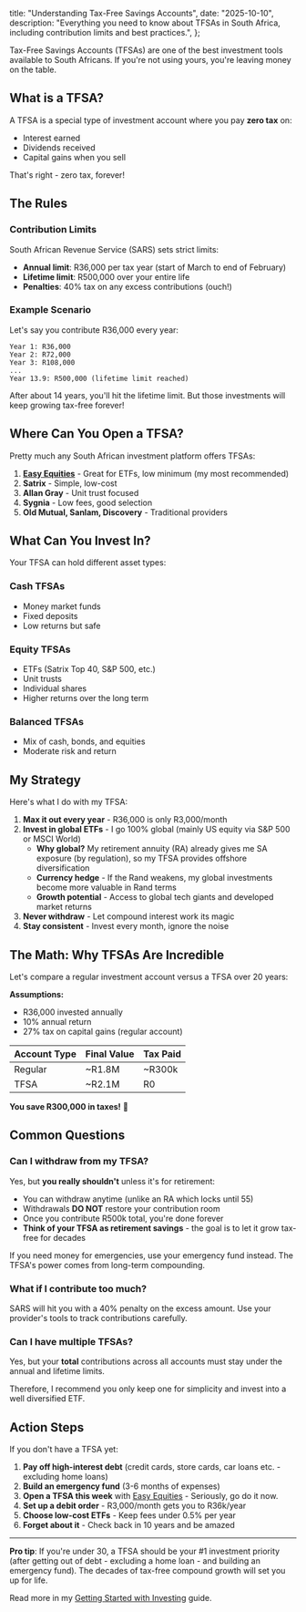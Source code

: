 
  title: "Understanding Tax-Free Savings Accounts",
  date: "2025-10-10",
  description:
    "Everything you need to know about TFSAs in South Africa, including contribution limits and best practices.",
};

Tax-Free Savings Accounts (TFSAs) are one of the best investment tools available to South Africans. If you're not using yours, you're leaving money on the table.

## What is a TFSA?

A TFSA is a special type of investment account where you pay **zero tax** on:

- Interest earned
- Dividends received
- Capital gains when you sell

That's right - zero tax, forever!

## The Rules

### Contribution Limits

South African Revenue Service (SARS) sets strict limits:

- **Annual limit**: R36,000 per tax year (start of March to end of February)
- **Lifetime limit**: R500,000 over your entire life
- **Penalties**: 40% tax on any excess contributions (ouch!)

### Example Scenario

Let's say you contribute R36,000 every year:

```
Year 1: R36,000
Year 2: R72,000
Year 3: R108,000
...
Year 13.9: R500,000 (lifetime limit reached)
```

After about 14 years, you'll hit the lifetime limit. But those investments will keep growing tax-free forever!

## Where Can You Open a TFSA?

Pretty much any South African investment platform offers TFSAs:

1. **[Easy Equities]({LINKS.easyEquities})** - Great for ETFs, low minimum (my most recommended)
2. **Satrix** - Simple, low-cost
3. **Allan Gray** - Unit trust focused
4. **Sygnia** - Low fees, good selection
5. **Old Mutual, Sanlam, Discovery** - Traditional providers

## What Can You Invest In?

Your TFSA can hold different asset types:

### Cash TFSAs

- Money market funds
- Fixed deposits
- Low returns but safe

### Equity TFSAs

- ETFs (Satrix Top 40, S&P 500, etc.)
- Unit trusts
- Individual shares
- Higher returns over the long term

### Balanced TFSAs

- Mix of cash, bonds, and equities
- Moderate risk and return

## My Strategy

Here's what I do with my TFSA:

1. **Max it out every year** - R36,000 is only R3,000/month
2. **Invest in global ETFs** - I go 100% global (mainly US equity via S&P 500 or MSCI World)
   - **Why global?** My retirement annuity (RA) already gives me SA exposure (by regulation), so my TFSA provides offshore diversification
   - **Currency hedge** - If the Rand weakens, my global investments become more valuable in Rand terms
   - **Growth potential** - Access to global tech giants and developed market returns
3. **Never withdraw** - Let compound interest work its magic
4. **Stay consistent** - Invest every month, ignore the noise

## The Math: Why TFSAs Are Incredible

Let's compare a regular investment account versus a TFSA over 20 years:

**Assumptions:**

- R36,000 invested annually
- 10% annual return
- 27% tax on capital gains (regular account)

| Account Type | Final Value | Tax Paid |
| ------------ | ----------- | -------- |
| Regular      | ~R1.8M      | ~R300k   |
| TFSA         | ~R2.1M      | R0       |

**You save R300,000 in taxes!** 🎉

## Common Questions

### Can I withdraw from my TFSA?

Yes, but **you really shouldn't** unless it's for retirement:

- You can withdraw anytime (unlike an RA which locks until 55)
- Withdrawals **DO NOT** restore your contribution room
- Once you contribute R500k total, you're done forever
- **Think of your TFSA as retirement savings** - the goal is to let it grow tax-free for decades

If you need money for emergencies, use your emergency fund instead. The TFSA's power comes from long-term compounding.

### What if I contribute too much?

SARS will hit you with a 40% penalty on the excess amount. Use your provider's tools to track contributions carefully.

### Can I have multiple TFSAs?

Yes, but your **total** contributions across all accounts must stay under the annual and lifetime limits.

Therefore, I recommend you only keep one for simplicity and invest into a well diversified ETF.

## Action Steps

If you don't have a TFSA yet:

1. **Pay off high-interest debt** (credit cards, store cards, car loans etc. - excluding home loans)
2. **Build an emergency fund** (3-6 months of expenses)
3. **Open a TFSA this week** with [Easy Equities]({LINKS.easyEquities}) - Seriously, go do it now.
4. **Set up a debit order** - R3,000/month gets you to R36k/year
5. **Choose low-cost ETFs** - Keep fees under 0.5% per year
6. **Forget about it** - Check back in 10 years and be amazed

---

**Pro tip**: If you're under 30, a TFSA should be your #1 investment priority (after getting out of debt - excluding a home loan - and building an emergency fund). The decades of tax-free compound growth will set you up for life.

Read more in my [Getting Started with Investing](/blog/getting-started-with-investing) guide.
